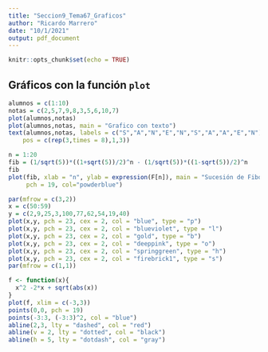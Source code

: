 ```yaml
---
title: "Seccion9_Tema67_Graficos"
author: "Ricardo Marrero"
date: "10/1/2021"
output: pdf_document
---
```


```r
knitr::opts_chunk$set(echo = TRUE)
```

## Gráficos con la función `plot`

 ```r
alumnos = c(1:10)
notas = c(2,5,7,9,8,3,5,6,10,7)
plot(alumnos,notas)
plot(alumnos,notas, main = "Grafico con texto")
text(alumnos,notas, labels = c("S","A","N","E","N","S","A","A","E","N"), 
     pos = c(rep(3,times = 8),1,3))
```

```r
n = 1:20
fib = (1/sqrt(5))*((1+sqrt(5))/2)^n - (1/sqrt(5))*((1-sqrt(5))/2)^n
fib
plot(fib, xlab = "n", ylab = expression(F[n]), main = "Sucesión de Fibonacci",
     pch = 19, col="powderblue")
```

```r
par(mfrow = c(3,2))
x = c(50:59)
y = c(2,9,25,3,100,77,62,54,19,40)
plot(x,y, pch = 23, cex = 2, col = "blue", type = "p")
plot(x,y, pch = 23, cex = 2, col = "blueviolet", type = "l")
plot(x,y, pch = 23, cex = 2, col = "gold", type = "b")
plot(x,y, pch = 23, cex = 2, col = "deeppink", type = "o")
plot(x,y, pch = 23, cex = 2, col = "springgreen", type = "h")
plot(x,y, pch = 23, cex = 2, col = "firebrick1", type = "s")
par(mfrow = c(1,1))
```

```r
f <- function(x){
  x^2 -2*x + sqrt(abs(x))
}
plot(f, xlim = c(-3,3))
points(0,0, pch = 19)
points(-3:3, (-3:3)^2, col = "blue")
abline(2,3, lty = "dashed", col = "red")
abline(v = 2, lty = "dotted", col = "black")
abline(h = 5, lty = "dotdash", col = "gray")
```



